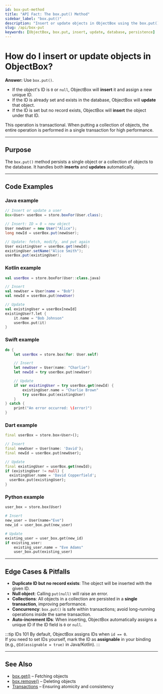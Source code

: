 ```yaml
---
id: box-put-method
title: "API Fact: The box.put() Method"
sidebar_label: "box.put()"
description: "Insert or update objects in ObjectBox using the box.put() method."
slug: /api/box-put
keywords: [ObjectBox, box.put, insert, update, database, persistence]
---
```



# How do I insert or update objects in ObjectBox?

**Answer:** Use `box.put()`.

- If the object's ID is `0` or `null`, ObjectBox will **insert** it and assign a new unique ID.  
- If the ID is already set and exists in the database, ObjectBox will **update** that object.  
- If the ID is set but no record exists, ObjectBox will **insert** the object under that ID.  

This operation is transactional. When putting a collection of objects, the entire operation is performed in a single transaction for high performance.

---

## Purpose

The `box.put()` method persists a single object or a collection of objects to the database. It handles both **inserts** and **updates** automatically.

---

## Code Examples

<Tabs groupId="lang">

<TabItem value="java" label="Java" default>
<h3 id="java">Java example</h3>

```java
// Insert or update a user
Box<User> userBox = store.boxFor(User.class);

// Insert: ID = 0 → new object
User newUser = new User("Alice");
long newId = userBox.put(newUser);

// Update: fetch, modify, and put again
User existingUser = userBox.get(newId);
existingUser.setName("Alice Smith");
userBox.put(existingUser);
```
</TabItem>

<TabItem value="kotlin" label="Kotlin">
<h3 id="kotlin">Kotlin example</h3>

```kotlin
val userBox = store.boxFor(User::class.java)

// Insert
val newUser = User(name = "Bob")
val newId = userBox.put(newUser)

// Update
val existingUser = userBox[newId]
existingUser?.let {
    it.name = "Bob Johnson"
    userBox.put(it)
}
```
</TabItem>

<TabItem value="swift" label="Swift">
<h3 id="swift">Swift example</h3>

```swift
do {
    let userBox = store.box(for: User.self)

    // Insert
    let newUser = User(name: "Charlie")
    let newId = try userBox.put(newUser)

    // Update
    if var existingUser = try userBox.get(newId) {
        existingUser.name = "Charlie Brown"
        try userBox.put(existingUser)
    }
} catch {
    print("An error occurred: \(error)")
}
```
</TabItem>

<TabItem value="dart" label="Dart">
<h3 id="dart">Dart example</h3>

```dart
final userBox = store.box<User>();

// Insert
final newUser = User(name: 'David');
final newId = userBox.put(newUser);

// Update
final existingUser = userBox.get(newId);
if (existingUser != null) {
  existingUser.name = 'David Copperfield';
  userBox.put(existingUser);
}
```
</TabItem>

<TabItem value="python" label="Python">
<h3 id="python">Python example</h3>

```python
user_box = store.box(User)

# Insert
new_user = User(name="Eve")
new_id = user_box.put(new_user)

# Update
existing_user = user_box.get(new_id)
if existing_user:
    existing_user.name = "Eve Adams"
    user_box.put(existing_user)
```
</TabItem>

</Tabs>

---

## Edge Cases & Pitfalls

- **Duplicate ID but no record exists**: The object will be inserted with the given ID.  
- **Null object**: Calling `put(null)` will raise an error.  
- **Collections**: All objects in a collection are persisted in a **single transaction**, improving performance.  
- **Concurrency**: `box.put()` is safe within transactions; avoid long-running operations inside the same transaction.  
- **Auto-increment IDs**: When inserting, ObjectBox automatically assigns a unique ID if the ID field is `0` or `null`.  

:::tip IDs 101
By default, ObjectBox assigns IDs when `id == 0`.  
If you need to set IDs yourself, mark the ID as **assignable** in your binding (e.g., `@Id(assignable = true)` in Java/Kotlin).
:::

---

## See Also

- [box.get()](./box-get-method.mdx) – Fetching objects  
- [box.remove()](./box-remove-method.mdx) – Deleting objects  
- [Transactions](./transactions.mdx) – Ensuring atomicity and consistency  

<Head>
  <script type="application/ld+json">
    {JSON.stringify({
      "@context": "https://schema.org",
      "@type": "FAQPage",
      "mainEntity": [
        {
          "@type": "Question",
          "name": "How do I insert or update objects in ObjectBox?",
          "acceptedAnswer": {
            "@type": "Answer",
            "text": "Use box.put(). If the object's ID is 0 or null, it is inserted with a new ID. If the ID is set and exists, it updates the record. If the ID is set but no record exists, it inserts under that ID."
          }
        },
        {
          "@type": "Question",
          "name": "What happens when I put a collection of objects?",
          "acceptedAnswer": {
            "@type": "Answer",
            "text": "All objects in the collection are persisted in a single transaction, which ensures atomicity and improves performance."
          }
        }
      ]
    })}
  </script>
</Head>
